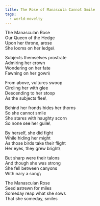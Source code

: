 ```yaml
---
title: The Rose of Manascula Cannot Smile
tags:
  - world-novelty
---
```


The Manasculan Rose\
Our Queen of the Hedge\
Upon her throne, arose\
She looms on her ledge\\

Subjects themselves prostrate\
Admiring her crown\
Wondering on her fate\
Fawning on her gown\\

From above, vultures swoop\
Circling her with glee\
Descending to her stoop\
As the subjects flee\\

Behind her fronds hides her thorns\
So she cannot smile\
She stares with haughty scorn\
So none see her guile\\

By herself, she did fight\
While hiding her might\
As those birds take their flight\
Her eyes, they grew bright\\

But sharp were their talons\
And though she was strong\
She fell between canyons\
With nary a song\\

The Manasculan Rose\
Seed astrewn for miles\
Someday reap what she sows\
That she someday, smiles
